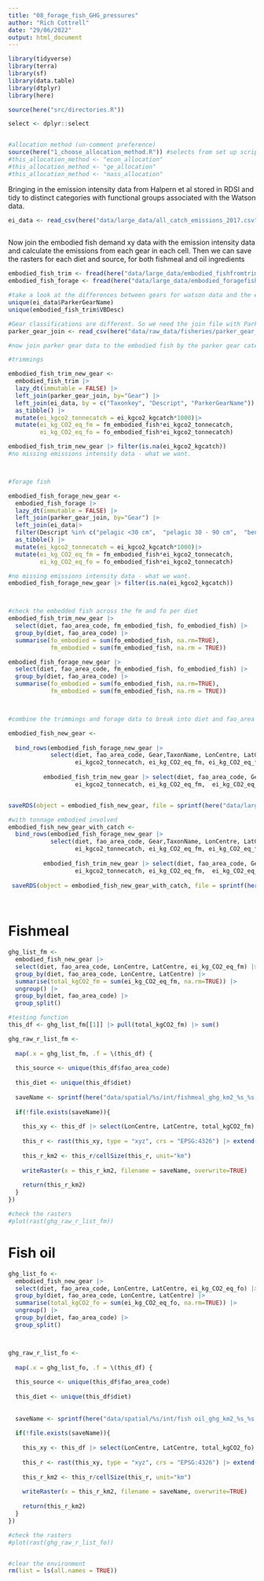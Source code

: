 ```yaml
---
title: "08_forage_fish_GHG_pressures"
author: "Rich Cottrell"
date: "29/06/2022"
output: html_document
---
```


```r
library(tidyverse)
library(terra)
library(sf)
library(data.table)
library(dtplyr)
library(here)

source(here("src/directories.R"))

select <- dplyr::select


#allocation method (un-comment preference)
source(here("1_choose_allocation_method.R")) #selects from set up script
#this_allocation_method <- "econ_allocation"
#this_allocation_method <- "ge_allocation"
#this_allocation_method <- "mass_allocation"

```

Bringing in the emission intensity data from Halpern et al stored in RDSI and tidy to distinct categories with functional groups associated with the Watson data.
```r

ei_data <- read_csv(here("data/large_data/all_catch_emissions_2017.csv")) 
 

```

Now join the embodied fish demand xy data with the emission intensity data and calculate the emissions from each gear in each cell. Then we can save the rasters for each diet and source, for both fishmeal and oil ingredients

```r
embodied_fish_trim <- fread(here("data/large_data/embodied_fishfromtrimmings_per_cell.csv"))
embodied_fish_forage <- fread(here("data/large_data/embodied_foragefish_per_cell.csv"))

#take a look at the differences between gears for watson data and the ei data 
unique(ei_data$ParkerGearName)
unique(embodied_fish_trim$VBDesc)

#Gear classifications are different. So we need the join file with Parker Data created in Halpern et al food systems project
parker_gear_join <- read_csv(here("data/raw_data/fisheries/parker_gear_join.csv"))

#now join parker gear data to the embodied fish by the parker gear categories, species and description from watson. Adjust the emissions intensities to reflect per tonne pressures

#trimmings

embodied_fish_trim_new_gear <- 
  embodied_fish_trim |> 
  lazy_dt(immutable = FALSE) |> 
  left_join(parker_gear_join, by="Gear") |> 
  left_join(ei_data, by = c("Taxonkey", "Descript", "ParkerGearName")) |> 
  as_tibble() |>
  mutate(ei_kgco2_tonnecatch = ei_kgco2_kgcatch*1000)|> 
  mutate(ei_kg_CO2_eq_fm = fm_embodied_fish*ei_kgco2_tonnecatch,
         ei_kg_CO2_eq_fo = fo_embodied_fish*ei_kgco2_tonnecatch)

embodied_fish_trim_new_gear |> filter(is.na(ei_kgco2_kgcatch))
#no missing emissions intensity data - what we want.



#forage fish

embodied_fish_forage_new_gear <- 
  embodied_fish_forage |> 
  lazy_dt(immutable = FALSE) |> 
  left_join(parker_gear_join, by="Gear") |> 
  left_join(ei_data|> 
  filter(Descript %in% c("pelagic <30 cm",  "pelagic 30 - 90 cm",  "benthopelagic 30 - 90 cm", "bathypelagic <30 cm" , "bathypelagic 30 - 90 cm", "krill" )), by = c("Taxonkey", "Descript", "ParkerGearName")) |> #limit the description to these for render fisheries
  as_tibble() |>
  mutate(ei_kgco2_tonnecatch = ei_kgco2_kgcatch*1000)|> 
  mutate(ei_kg_CO2_eq_fm = fm_embodied_fish*ei_kgco2_tonnecatch,
         ei_kg_CO2_eq_fo = fo_embodied_fish*ei_kgco2_tonnecatch)

#no missing emissions intensity data - what we want.
embodied_fish_forage_new_gear |> filter(is.na(ei_kgco2_kgcatch))



#check the embedded fish across the fm and fo per diet
embodied_fish_trim_new_gear |> 
  select(diet, fao_area_code, fm_embodied_fish, fo_embodied_fish) |> 
  group_by(diet, fao_area_code) |> 
  summarise(fo_embodied = sum(fo_embodied_fish, na.rm=TRUE),
            fm_embodied = sum(fm_embodied_fish, na.rm = TRUE))

embodied_fish_forage_new_gear |> 
  select(diet, fao_area_code, fm_embodied_fish, fo_embodied_fish) |> 
  group_by(diet, fao_area_code) |> 
  summarise(fo_embodied = sum(fo_embodied_fish, na.rm=TRUE),
            fm_embodied = sum(fm_embodied_fish, na.rm = TRUE))



#combine the trimmings and forage data to break into diet and fao_area later

embodied_fish_new_gear <- 
  
  bind_rows(embodied_fish_forage_new_gear |> 
            select(diet, fao_area_code, Gear,TaxonName, LonCentre, LatCentre, VBDesc, 
                   ei_kgco2_tonnecatch, ei_kg_CO2_eq_fm, ei_kg_CO2_eq_fo),
          
          embodied_fish_trim_new_gear |> select(diet, fao_area_code, Gear, TaxonName, LonCentre, LatCentre, VBDesc, 
                   ei_kgco2_tonnecatch, ei_kg_CO2_eq_fm,  ei_kg_CO2_eq_fo))


saveRDS(object = embodied_fish_new_gear, file = sprintf(here("data/large_data/embodied_fish_ghgs_%s.rds"), this_allocation_method))

#with tonnage embodied involved
embodied_fish_new_gear_with_catch <- 
  bind_rows(embodied_fish_forage_new_gear |> 
            select(diet, fao_area_code, Gear,TaxonName, LonCentre, LatCentre, VBDesc, fm_embodied_fish, fo_embodied_fish,
                   ei_kgco2_tonnecatch, ei_kg_CO2_eq_fm, ei_kg_CO2_eq_fo),
          
          embodied_fish_trim_new_gear |> select(diet, fao_area_code, Gear, TaxonName, LonCentre, LatCentre, VBDesc, fm_embodied_fish, fo_embodied_fish,
                   ei_kgco2_tonnecatch, ei_kg_CO2_eq_fm,  ei_kg_CO2_eq_fo))
 
 saveRDS(object = embodied_fish_new_gear_with_catch, file = sprintf(here("data/large_data/embodied_fish_ghgs_with_embodied_fish_%s.rds"), this_allocation_method))

 


```




# Fishmeal
```r

ghg_list_fm <- 
  embodied_fish_new_gear |> 
  select(diet, fao_area_code, LonCentre, LatCentre, ei_kg_CO2_eq_fm) |> 
  group_by(diet, fao_area_code, LonCentre, LatCentre) |> 
  summarise(total_kgCO2_fm = sum(ei_kg_CO2_eq_fm, na.rm=TRUE)) |> 
  ungroup() |>
  group_by(diet, fao_area_code) |> 
  group_split()

#testing function
this_df <- ghg_list_fm[[1]] |> pull(total_kgCO2_fm) |> sum()

ghg_raw_r_list_fm <- 
  
  map(.x = ghg_list_fm, .f = \(this_df) {
  
  this_source <- unique(this_df$fao_area_code)
  
  this_diet <- unique(this_df$diet)
  
  saveName <- sprintf(here("data/spatial/%s/int/fishmeal_ghg_km2_%s_%s.tif"), this_diet, this_allocation_method, this_source)
  
  if(!file.exists(saveName)){
    
    this_xy <- this_df |> select(LonCentre, LatCentre, total_kgCO2_fm)
    
    this_r <- rast(this_xy, type = "xyz", crs = "EPSG:4326") |> extend(ext(rast(res=0.5)))
    
    this_r_km2 <- this_r/cellSize(this_r, unit="km")
    
    writeRaster(x = this_r_km2, filename = saveName, overwrite=TRUE)
    
    return(this_r_km2)
  }
})

#check the rasters
#plot(rast(ghg_raw_r_list_fm))

```

# Fish oil

```r

ghg_list_fo <- 
  embodied_fish_new_gear |> 
  select(diet, fao_area_code, LonCentre, LatCentre, ei_kg_CO2_eq_fo) |> 
  group_by(diet, fao_area_code, LonCentre, LatCentre) |> 
  summarise(total_kgCO2_fo = sum(ei_kg_CO2_eq_fo, na.rm=TRUE)) |> 
  ungroup() |> 
  group_by(diet, fao_area_code) |> 
  group_split()



ghg_raw_r_list_fo <- 
  
  map(.x = ghg_list_fo, .f = \(this_df) {
  
  this_source <- unique(this_df$fao_area_code)
  
  this_diet <- unique(this_df$diet)
  
  
  saveName <- sprintf(here("data/spatial/%s/int/fish oil_ghg_km2_%s_%s.tif"), this_diet, this_allocation_method, this_source)
  
  if(!file.exists(saveName)){
    
    this_xy <- this_df |> select(LonCentre, LatCentre, total_kgCO2_fo)
    
    this_r <- rast(this_xy, type = "xyz", crs = "EPSG:4326") |> extend(ext(rast(res=0.5)))
    
    this_r_km2 <- this_r/cellSize(this_r, unit="km")
    
    writeRaster(x = this_r_km2, filename = saveName, overwrite=TRUE)
    
    return(this_r_km2)
  }
})

#check the rasters
#plot(rast(ghg_raw_r_list_fo))


#clear the environment
rm(list = ls(all.names = TRUE))

```

